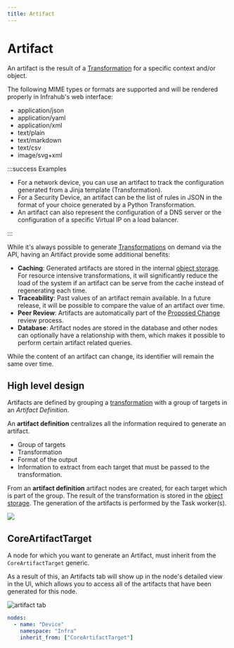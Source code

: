 ```yaml
---
title: Artifact
---
```



# Artifact

An artifact is the result of a [Transformation](./transformation.mdx) for a specific context and/or object.

The following MIME types or formats are supported and will be rendered properly in Infrahub's web interface:
- application/json
- application/yaml
- application/xml
- text/plain
- text/markdown
- text/csv
- image/svg+xml

:::success Examples

- For a network device, you can use an artifact to track the configuration generated from a Jinja template (Transformation).
- For a Security Device, an artifact can be the list of rules in JSON in the format of your choice generated by a Python Transformation.
- An artifact can also represent the configuration of a DNS server or the configuration of a specific Virtual IP on a load balancer.

:::

While it's always possible to generate [Transformations](./transformation.mdx) on demand via the API, having an Artifact provide some additional benefits:

- **Caching**: Generated artifacts are stored in the internal [object storage](./object-storage.mdx). For resource intensive transformations, it will significantly reduce the load of the system if an artifact can be serve from the cache instead of regenerating each time.
- **Traceability**: Past values of an artifact remain available. In a future release, it will be possible to compare the value of an artifact over time.
- **Peer Review**: Artifacts are automatically part of the [Proposed Change](./proposed-change.mdx) review process.
- **Database**: Artifact nodes are stored in the database and other nodes can optionally have a relationship with them, which makes it possible to perform certain artifact related queries.

While the content of an artifact can change, its identifier will remain the same over time.

<center>
  <ReactPlayer url='https://www.youtube.com/watch?v=ASGMKZVLCbY' light />
</center>

## High level design

Artifacts are defined by grouping a [transformation](./transformation.mdx) with a group of targets in an *Artifact Definition*.

An **artifact definition** centralizes all the information required to generate an artifact.

- Group of targets
- Transformation
- Format of the output
- Information to extract from each target that must be passed to the transformation.

From an **artifact definition** artifact nodes are created, for each target which is part of the group. The result of the transformation is stored in the [object storage](./object-storage.mdx). The generation of the artifacts is performed by the Task worker(s).

![](../media/topics/artifact/architecture.excalidraw.svg)

## CoreArtifactTarget

A node for which you want to generate an Artifact, must inherit from the `CoreArtifactTarget` generic.

As a result of this, an Artifacts tab will show up in the node's detailed view in the UI, which allows you to access all of the artifacts that have been generated for this node.

![artifact tab](../media/topics/artifact/node_detail_view_artifact_tab.png)

```yaml
nodes:
  - name: "Device"
    namespace: "Infra"
    inherit_from: ["CoreArtifactTarget"]
```
